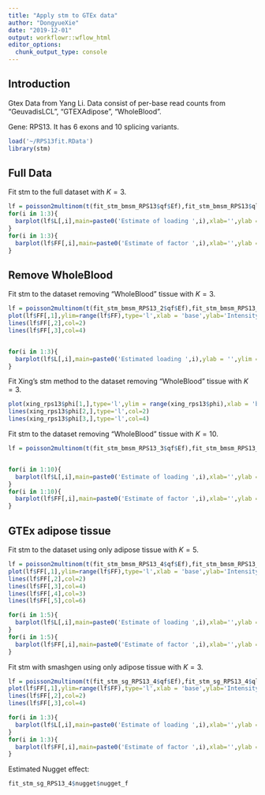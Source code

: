 ```yaml
---
title: "Apply stm to GTEx data"
author: "DongyueXie"
date: "2019-12-01"
output: workflowr::wflow_html
editor_options:
  chunk_output_type: console
---
```


## Introduction

Gtex Data from Yang Li. Data consist of per-base read counts from "GeuvadisLCL", "GTEXAdipose", "WholeBlood". 

Gene: RPS13. It has 6 exons and 10 splicing variants. 

```r
load('~/RPS13fit.RData')
library(stm)
```

## Full Data

Fit stm to the full dataset with $K=3$.

```r
lf = poisson2multinom(t(fit_stm_bmsm_RPS13$qf$Ef),fit_stm_bmsm_RPS13$ql$El)
for(i in 1:3){
  barplot(lf$L[,i],main=paste0('Estimate of loading ',i),xlab='',ylab = '',ylim = c(0,max(lf$L)),col=c(rep(2,88),rep(3,226),rep(4,927)))
}
for(i in 1:3){
  barplot(lf$FF[,i],main=paste0('Estimate of factor ',i),xlab='',ylab = '',ylim = c(0,max(lf$FF)))
}
```

## Remove WholeBlood

Fit stm to the dataset removing "WholeBlood" tissue with $K=3$.

```r
lf = poisson2multinom(t(fit_stm_bmsm_RPS13_2$qf$Ef),fit_stm_bmsm_RPS13_2$ql$El)
plot(lf$FF[,1],ylim=range(lf$FF),type='l',xlab = 'base',ylab='Intensity',main='Factors')
lines(lf$FF[,2],col=2)
lines(lf$FF[,3],col=4)


for(i in 1:3){
  barplot(lf$L[,i],main=paste0('Estimated loading ',i),ylab = '',ylim = c(0,max(lf$L)),col=c(rep(2,88),rep(3,226)))
}
```


Fit Xing's stm method to the dataset removing "WholeBlood" tissue with $K=3$.

```r
plot(xing_rps13$phi[1,],type='l',ylim = range(xing_rps13$phi),xlab = 'base',ylab='Intensity',main='Factors')
lines(xing_rps13$phi[2,],type='l',col=2)
lines(xing_rps13$phi[3,],type='l',col=4)
```


Fit stm to the dataset removing "WholeBlood" tissue with $K=10$.

```r
lf = poisson2multinom(t(fit_stm_bmsm_RPS13_3$qf$Ef),fit_stm_bmsm_RPS13_3$ql$El)


for(i in 1:10){
  barplot(lf$L[,i],main=paste0('Estimate of loading ',i),xlab='',ylab = '',ylim = c(0,max(lf$L)),col=c(rep(2,88),rep(3,226)))
}
for(i in 1:10){
  barplot(lf$FF[,i],main=paste0('Estimate of factor ',i),xlab='',ylab = '',ylim = c(0,max(lf$FF)))
}
```

## GTEx adipose tissue

Fit stm to the dataset using only adipose tissue with $K=5$.

```r
lf = poisson2multinom(t(fit_stm_bmsm_RPS13_4$qf$Ef),fit_stm_bmsm_RPS13_4$ql$El)
plot(lf$FF[,1],ylim=range(lf$FF),type='l',xlab = 'base',ylab='Intensity',main='Factors')
lines(lf$FF[,2],col=2)
lines(lf$FF[,3],col=4)
lines(lf$FF[,4],col=3)
lines(lf$FF[,5],col=6)
```

```r
for(i in 1:5){
  barplot(lf$L[,i],main=paste0('Estimate of loading ',i),xlab='',ylab = '',ylim = c(0,max(lf$L)))
}
for(i in 1:5){
  barplot(lf$FF[,i],main=paste0('Estimate of factor ',i),xlab='',ylab = '',ylim = c(0,max(lf$FF)))
}
```


Fit stm with smashgen using only adipose tissue with $K=3$.

```r
lf = poisson2multinom(t(fit_stm_sg_RPS13_4$qf$Ef),fit_stm_sg_RPS13_4$ql$El)
plot(lf$FF[,1],ylim=range(lf$FF),type='l',xlab = 'base',ylab='Intensity',main='Factors')
lines(lf$FF[,2],col=2)
lines(lf$FF[,3],col=4)
```


```r
for(i in 1:3){
  barplot(lf$L[,i],main=paste0('Estimate of loading ',i),xlab='',ylab = '',ylim = c(0,max(lf$L)))
}
for(i in 1:3){
  barplot(lf$FF[,i],main=paste0('Estimate of factor ',i),xlab='',ylab = '',ylim = c(0,max(lf$FF)))
}
```

Estimated Nugget effect:

```r
fit_stm_sg_RPS13_4$nugget$nugget_f
```
